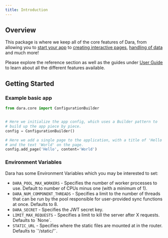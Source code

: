 ```yaml
---
title: Introduction
---
```


## Overview

This package is where we keep all of the core features of Dara, from allowing you to [start your app](../../getting-started/local-setup#running-your-application) to [creating interactive pages](../../getting-started/interactivity), [handling of data](../../getting-started/handling-data) and much more!

Please explore the reference section as well as the guides under [User Guide](../../getting-started/local-setup) to learn about all the different features available.

## Getting Started

### Example basic app

```python
from dara.core import ConfigurationBuilder


# Here we initialize the app config, which uses a Builder pattern to
# build up the app piece by piece.
config = ConfigurationBuilder()

# Here we add a single page to the application, with a title of 'Hello'
# and the text 'World' on the page.
config.add_page('Hello', content='World')
```

### Environment Variables

Dara has some Environment Variables which you may be interested to set:

<ul>
  <li>
    <code>DARA_POOL_MAX_WORKERS</code> - Specifies the number of worker
    processes to use. Default to number of CPUs minus one (with a minimum of 1).
  </li>
  <li>
    <code>DARA_NUM_COMPONENT_THREADS</code> - Specifies a limit to the number of
    threads that can be run by the pool responsible for user-provided sync
    functions at once. Defaults to 8.
  </li>
  <li>
    <code>DARA_SECRET</code> - Specifies the JWT secret key.
  </li>
  <li>
    <code>LIMIT_MAX_REQUESTS</code> - Specifies a limit to kill the server after
    X requests. Defaults to `None`.
  </li>
  <li>
    <code>STATIC_URL</code> - Specifies where the static files are mounted at in
    the router. Defaults to `'/static/'`.
  </li>
</ul>
